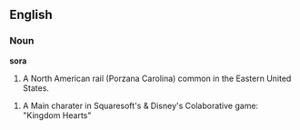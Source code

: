 ==English==

===Noun===

'''sora'''

#A North American rail (Porzana Carolina) common in the Eastern United States.

#A Main charater in Squaresoft's & Disney's Colaborative game: "Kingdom Hearts"
